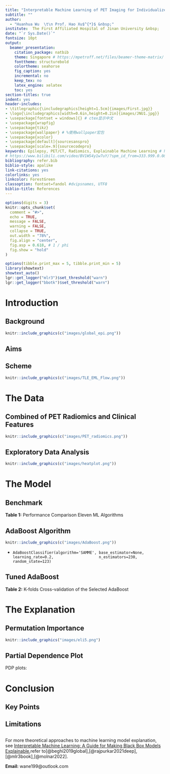```yaml
---
title: "Interpretable Machine Learning of PET Imaging for Individualized Predictions of Seizure Outcomes after Temporal Lobe Epilepsy Surgery" # $^{18}$F-FDG 
subtitle: ""
author: 
  - "Huanhua Wu  \t\n Prof. Hao Xu$^{*}$ &nbsp;"
institute:  The First Affiliated Hospital of Jinan University &nbsp;
date: "`r Sys.Date()`"
fontsize: 10pt
output:
  beamer_presentation:
    citation_package: natbib
    theme: Singapore # https://mpetroff.net/files/beamer-theme-matrix/
    fonttheme: structurebold
    colortheme: seahorse
    fig_caption: yes
    incremental: no
    keep_tex: no
    latex_engine: xelatex
    toc: yes
section-titles: true
indent: yes
header-includes:
- \titlegraphic{\includegraphics[height=1.5cm]{images/First.jpg}}
- \logo{\includegraphics[width=0.6in,height=0.2in]{images/JNU1.jpg}}
- \usepackage[fontset = windows]{} # ctex显示中文
- \usepackage{wrapfig}
- \usepackage{tikz}
- \usepackage{wallpaper} # %使用wallpaper宏包
- \usepackage{xcolor}
- \usepackage[default]{sourcesanspro}
- \usepackage[scale=.9]{sourcecodepro}
keywords: Epilepsy, PET/CT, Radiomics, Explainable Machine Learning # https://www.kaggle.com/code/tentotheminus9/what-causes-heart-disease-explaining-the-model
# https://www.bilibili.com/video/BV1WS4y1w7uY/?spm_id_from=333.999.0.0&vd_source=23f183f0c5968777e138f31842bde0a0
bibliography: refer.bib
biblio-style: apalike
link-citations: yes
colorlinks: yes
linkcolor: ForestGreen
classoption: fontset=fandol #dvipsnames, UTF8
biblio-title: References
---
```

\setbeamercolor{titlelike}{bg=black,fg=white}
\newcommand\Background{%
\begin{tikzpicture}[remember picture,overlay]
\node[inner sep = 0pt, outer sep = 0pt,opacity=0.65]
  at (current page.center)
  {\includegraphics[width=\paperwidth,height=\paperheight]{images/AI.jpg}};
\end{tikzpicture}%
}

\def\begincols{\begin{columns}}
\def\begincol{\begin{column}}
\def\endcol{\end{column}}
\def\endcols{\end{columns}}

```r

options(digits = 3)
knitr::opts_chunk$set(
  comment = "#>",
  echo = TRUE,
  message = FALSE,
  warning = FALSE,
  collapse = TRUE,
  out.width = "78%",
  fig.align = "center",
  fig.asp = 0.618, # 1 / phi
  fig.show = "hold"
)
```

```r
options(tibble.print_max = 5, tibble.print_min = 5)
library(showtext)
showtext_auto()
lgr::get_logger("mlr3")$set_threshold("warn")
lgr::get_logger("bbotk")$set_threshold("warn")
```

# Introduction 

## Background

```r
knitr::include_graphics(c("images/global_epi.png"))
```

## Aims

\begin{columns}
\column{.45\textwidth}
\begin{figure}
\centering
% Requires \usepackage{graphicx}
\includegraphics[width=5.5cm]{images/Black-box.png}
\caption{Black-box of AI}
\end{figure}
\column{.65\textwidth}
\begin{figure}
\centering
% Requires \usepackage{graphicx}
\includegraphics[width=6.3cm]{images/xai.png}
\caption{Learning Performance Versus Explainability Trade-Off of AI}
\end{figure}
\end{columns}

<!-- ##  -->

<!-- ```{r echo=FALSE, out.width=c("70%", "80%"),fig.cap="Focus on Interpretability of ML"} -->
<!-- knitr::include_graphics(c("images/Black-box.png", "images/xai.png")) -->
<!-- ``` -->
## Scheme

```r
knitr::include_graphics(c("images/TLE_EML_Flow.png"))
```

# The Data

## Combined of PET Radiomics and Clinical Features

```r
knitr::include_graphics(c("images/PET_radiomics.png"))
```

## Exploratory Data Analysis

```r
knitr::include_graphics(c("images/heatplot.png"))
```

# The Model

## Benchmark

**Table 1:** Performance Comparison Eleven ML Algorithms
\centering
\tiny
\begin{table}[]
\begin{tabular}{lllllllll} \hline
Model                           & Accuracy & AUC   & Recall & Prec. & F1    & Kappa & MCC   & APC   \\ \hline
Ada Boost Classifier            & 0.883    & 0.789 & 0.4    & 0.433 & 0.393 & 0.345 & 0.357 & 0.59  \\ 
Extreme Gradient Boosting       & 0.884    & 0.777 & 0.3    & 0.4   & 0.333 & 0.287 & 0.295 & 0.607 \\
Random Forest Classifier        & 0.884    & 0.763 & 0.2    & 0.35  & 0.25  & 0.217 & 0.23  & 0.612 \\
Gradient Boosting Classifier    & 0.89     & 0.762 & 0.35   & 0.483 & 0.39  & 0.346 & 0.36  & 0.591 \\
Light Gradient Boosting Machine & 0.859    & 0.749 & 0.25   & 0.325 & 0.267 & 0.211 & 0.221 & 0.512 \\
Logistic Regression             & 0.878    & 0.669 & 0.05   & 0.1   & 0.067 & 0.055 & 0.059 & 0.448 \\
Extra Trees Classifier          & 0.884    & 0.662 & 0.1    & 0.2   & 0.133 & 0.118 & 0.127 & 0.443 \\
K Neighbors Classifier          & 0.865    & 0.646 & 0.2    & 0.2   & 0.183 & 0.14  & 0.149 & 0.283 \\
Linear Discriminant Analysis    & 0.884    & 0.642 & 0.1    & 0.2   & 0.133 & 0.119 & 0.128 & 0.418 \\
Naive Bayes                     & 0.251    & 0.586 & 0.9    & 0.129 & 0.226 & 0.014 & 0.072 & 0.332 \\
Decision Tree Classifier        & 0.798    & 0.584 & 0.3    & 0.264 & 0.259 & 0.158 & 0.167 & 0.218 \\
Std                             & 0.047    & 0.172 & 0.320  & 0.490 & 0.367 & 0.368 & 0.384 & 0.200 \\ \hline
\end{tabular}
\end{table}

## AdaBoost Algorithm

```r
knitr::include_graphics(c("images/AdaBoost.png"))
```
- `AdaBoostClassifier(algorithm='SAMME', base_estimator=None, learning_rate=0.2,
                   n_estimators=230, random_state=123)` 

## Tuned AdaBoost

**Table 2:** K-folds Cross-validation of the Selected AdaBoost
\centering
\tiny
\begin{table}[]
\begin{tabular}{lllllllll}
\hline
\multicolumn{1}{c}{Tuned\_Ada} & \multicolumn{1}{c}{Accuracy} & \multicolumn{1}{c}{AUC} & \multicolumn{1}{c}{Recall} & \multicolumn{1}{c}{Prec.} & \multicolumn{1}{c}{F1} & \multicolumn{1}{c}{Kappa} & \multicolumn{1}{c}{MCC} & \multicolumn{1}{c}{APC} \\ \hline
1                              & 0.882                        & 0.733                   & 0.000                      & 0.000                     & 0.000                  & 0.000                     & 0.000                   & 0.361                   \\ 
2                              & 1.000                        & 1.000                   & 1.000                      & 1.000                     & 1.000                  & 1.000                     & 1.000                   & 1.000                   \\
3                              & 0.824                        & 0.550                   & 0.000                      & 0.000                     & 0.000                  & -0.085                    & -0.091                  & 0.183                   \\
4                              & 0.875                        & 0.893                   & 0.000                      & 0.000                     & 0.000                  & 0.000                     & 0.000                   & 0.500                   \\
5                              & 0.938                        & 0.929                   & 0.500                      & 1.000                     & 0.667                  & 0.636                     & 0.683                   & 0.750                   \\
6                              & 0.938                        & 0.964                   & 0.500                      & 1.000                     & 0.667                  & 0.636                     & 0.683                   & 0.833                   \\
7                              & 0.875                        & 0.554                   & 0.000                      & 0.000                     & 0.000                  & 0.000                     & 0.000                   & 0.321                   \\
8                              & 0.938                        & 0.964                   & 0.500                      & 1.000                     & 0.667                  & 0.636                     & 0.683                   & 0.833                   \\
9                              & 0.938                        & 1.000                   & 0.500                      & 1.000                     & 0.667                  & 0.636                     & 0.683                   & 1.000                   \\
10                             & 0.938                        & 0.679                   & 0.500                      & 1.000                     & 0.667                  & 0.636                     & 0.683                   & 0.591                   \\
Mean                           & 0.914                        & 0.827                   & 0.350                      & 0.600                     & 0.433                  & 0.410                     & 0.432                   & 0.637                   \\
Std                            & 0.047                        & 0.172                   & 0.320                      & 0.490                     & 0.367                  & 0.368                     & 0.384                   & 0.200       \\ \hline           
\end{tabular}
\end{table}


# The Explanation 

## Permutation Importance

```r
knitr::include_graphics("images/eli5.png")
``` 

## Partial Dependence Plot
PDP plots:
\begin{itemize}[<+->]
\item \begin{columns}
\column{.4\textwidth}
\begin{figure}
\centering
% Requires \usepackage{graphicx}
\includegraphics[width=6cm]{images/pdp_1.png}
\end{figure}
\column{.5\textwidth}
\begin{figure}
\centering
% Requires \usepackage{graphicx}
\includegraphics[width=6cm]{images/pdp_2.png}
\end{figure}
\end{columns}
\end{itemize}

# Conclusion

## Key Points

\begin{itemize}[<+->]
\item Metabolic radiomics are helpful to predict the postsurgical seizure outcomes;
\bigskip
\item Combination of PET Radiomics and Clinical Features are more robust;
\bigskip
\item IML technique can further deepen the understanding of the principle of ML models and the decision-making process for professional and intuitive interpretation
\end{itemize}

## Limitations

\begin{itemize}[<+->]
\item More data, especially external validation cohort;
\bigskip
\item Fusion of PET/MRI multimodal imaging;
\bigskip
\item Other subtypes of drug-resistant epilepsy
\end{itemize}

## 

For more theoretical approaches to machine learning model explanation, see [Interpretable Machine Learning: A Guide for Making Black Box Models Explainable](https://christophm.github.io/interpretable-ml-book/),refer to[@beghi2019global],[@rajpurkar2021deep],[@mlr3book],[@molnar2022].

\bigskip

**Email:** wane199@outlook.com

## 

\begin{center}
  \emph{\textbf{\Huge{{THANKS !}}}}
\end{center}
\Background

